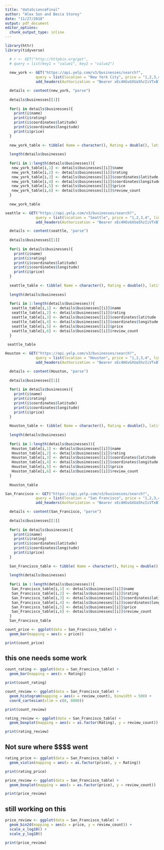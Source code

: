 ```yaml
---
title: "dataScienceFinal"
author: "Alex Son and Becca Storey"
date: "11/27/2018"
output: pdf_document
editor_options: 
  chunk_output_type: inline
---
```


```r
library(httr)
library(tidyverse)
```

```r
  # r <- GET("http://httpbin.org/get", 
  # query = list(key1 = "value1", key2 = "value2")
  
  new_york <- GET("https://api.yelp.com/v3/businesses/search?",
              query = list(location = "New York City", price = "1,2,3,4", limit = "50"),
              add_headers(Authorization = "Bearer xEc4HGvGXUa5hzIiVTxBlbkfHRogq_QZRiIwbmEyo5MROFTISNg2zDn60UnEADRJA8hU4KMbkzfCIrgh2p6C9RvAJouRwxnrFf_NHtlYjFuUjPXla9vsJNb3hTvrW3Yx"))

  details <- content(new_york, "parse")
  
  details$businesses[[1]]
  
  for(i in details$businesses){
    print(i$name)
    print(i$rating)
    print(i$coordinates$latitude)
    print(i$coordinates$longitude)
    print(i$price)
  }
  
  new_york_table <- tibble( Name = character(), Rating = double(), latitude = double(), longitude = double(), price = character(), review_count = integer(), categories = character())
  
  length(details$businesses)
  
  for(i in 1:length(details$businesses)){
   new_york_table[i,1] <- details$businesses[[i]]$name
   new_york_table[i,2] <- details$businesses[[i]]$rating
   new_york_table[i,3] <- details$businesses[[i]]$coordinates$latitude
   new_york_table[i,4] <- details$businesses[[i]]$coordinates$longitude
   new_york_table[i,5] <- details$businesses[[i]]$price
   new_york_table[i,6] <- details$businesses[[i]]$review_count
  }
  
  new_york_table
```



```r
seattle <- GET("https://api.yelp.com/v3/businesses/search?",
              query = list(location = "Seattle", price = "1,2,3,4", limit = "50"),
              add_headers(Authorization = "Bearer xEc4HGvGXUa5hzIiVTxBlbkfHRogq_QZRiIwbmEyo5MROFTISNg2zDn60UnEADRJA8hU4KMbkzfCIrgh2p6C9RvAJouRwxnrFf_NHtlYjFuUjPXla9vsJNb3hTvrW3Yx"))

  details <- content(seattle, "parse")
  
  details$businesses[[1]]
  
  for(i in details$businesses){
    print(i$name)
    print(i$rating)
    print(i$coordinates$latitude)
    print(i$coordinates$longitude)
    print(i$price)
  }
  
  seattle_table <- tibble( Name = character(), Rating = double(), latitude = double(), longitude = double(), price = character(), review_count = integer(), categories = character())
  
  length(details$businesses)
  
  for(i in 1:length(details$businesses)){
   seattle_table[i,1] <- details$businesses[[i]]$name
   seattle_table[i,2] <- details$businesses[[i]]$rating
   seattle_table[i,3] <- details$businesses[[i]]$coordinates$latitude
   seattle_table[i,4] <- details$businesses[[i]]$coordinates$longitude
   seattle_table[i,5] <- details$businesses[[i]]$price
   seattle_table[i,6] <- details$businesses[[i]]$review_count
  }
  
 seattle_table
```



```r
Houston <- GET("https://api.yelp.com/v3/businesses/search?",
              query = list(location = "Houston", price = "1,2,3,4", limit = "50"),
              add_headers(Authorization = "Bearer xEc4HGvGXUa5hzIiVTxBlbkfHRogq_QZRiIwbmEyo5MROFTISNg2zDn60UnEADRJA8hU4KMbkzfCIrgh2p6C9RvAJouRwxnrFf_NHtlYjFuUjPXla9vsJNb3hTvrW3Yx"))

  details <- content(Houston, "parse")
  
  details$businesses[[1]]
  
  for(i in details$businesses){
    print(i$name)
    print(i$rating)
    print(i$coordinates$latitude)
    print(i$coordinates$longitude)
    print(i$price)
  }
  
  Houston_table <- tibble( Name = character(), Rating = double(), latitude = double(), longitude = double(), price = character(), review_count = integer(), categories = character())
  
  length(details$businesses)
  
  for(i in 1:length(details$businesses)){
   Houston_table[i,1] <- details$businesses[[i]]$name
   Houston_table[i,2] <- details$businesses[[i]]$rating
   Houston_table[i,3] <- details$businesses[[i]]$coordinates$latitude
   Houston_table[i,4] <- details$businesses[[i]]$coordinates$longitude
   Houston_table[i,5] <- details$businesses[[i]]$price
   Houston_table[i,6] <- details$businesses[[i]]$review_count
  }
  
  Houston_table
```



```r
San_Francisco <- GET("https://api.yelp.com/v3/businesses/search?",
              query = list(location = "San Francisco", price = "1,2,3,4", limit = "50"),
              add_headers(Authorization = "Bearer xEc4HGvGXUa5hzIiVTxBlbkfHRogq_QZRiIwbmEyo5MROFTISNg2zDn60UnEADRJA8hU4KMbkzfCIrgh2p6C9RvAJouRwxnrFf_NHtlYjFuUjPXla9vsJNb3hTvrW3Yx"))

  details <- content(San_Francisco, "parse")
  
  details$businesses[[1]]
  
  for(i in details$businesses){
    print(i$name)
    print(i$rating)
    print(i$coordinates$latitude)
    print(i$coordinates$longitude)
    print(i$price)
  }
  
  San_Francisco_table <- tibble( Name = character(), Rating = double(), latitude = double(), longitude = double(), price = character(), review_count = integer(), categories = character())
  
  length(details$businesses)
  
  for(i in 1:length(details$businesses)){
   San_Francisco_table[i,1] <- details$businesses[[i]]$name
   San_Francisco_table[i,2] <- details$businesses[[i]]$rating
   San_Francisco_table[i,3] <- details$businesses[[i]]$coordinates$latitude
   San_Francisco_table[i,4] <- details$businesses[[i]]$coordinates$longitude
   San_Francisco_table[i,5] <- details$businesses[[i]]$price
   San_Francisco_table[i,6] <- details$businesses[[i]]$review_count
  }
  San_Francisco_table
```


```r
count_price <- ggplot(data = San_Francisco_table) +
  geom_bar(mapping = aes(x = price))

print(count_price)
```



## this one needs some work 
```r
count_rating <- ggplot(data = San_Francisco_table) +
  geom_bar(mapping = aes(x = Rating))

print(count_rating)
```


```r
count_review <- ggplot(data = San_Francisco_table) +
  geom_histogram(mapping = aes(x = review_count), binwidth = 500) +
  coord_cartesian(xlim = c(0, 8000))

print(count_review)
```


```r
rating_review <- ggplot(data = San_Francisco_table) +
  geom_boxplot(mapping = aes(x = as.factor(Rating), y = review_count))

print(rating_review)
```


## Not sure where $$$$ went 
```r
rating_price <- ggplot(data = San_Francisco_table) +
  geom_violin(mapping = aes(x = as.factor(price), y = Rating))

print(rating_price)
```

```r
price_review <- ggplot(data = San_Francisco_table) +
  geom_boxplot(mapping = aes(x = as.factor(price), y = review_count))

print(price_review)
```


## still working on this 
```r
price_review <- ggplot(data = San_Francisco_table) +
  geom_bin2d(mapping = aes(x = price, y = review_count)) +
  scale_x_log10() +
  scale_y_log10()

print(price_review)
```

